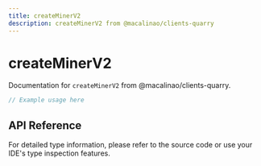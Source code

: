 ```yaml
---
title: createMinerV2
description: createMinerV2 from @macalinao/clients-quarry
---
```


# createMinerV2

Documentation for `createMinerV2` from @macalinao/clients-quarry.

```typescript
// Example usage here
```

## API Reference

For detailed type information, please refer to the source code or use your IDE's type inspection features.
